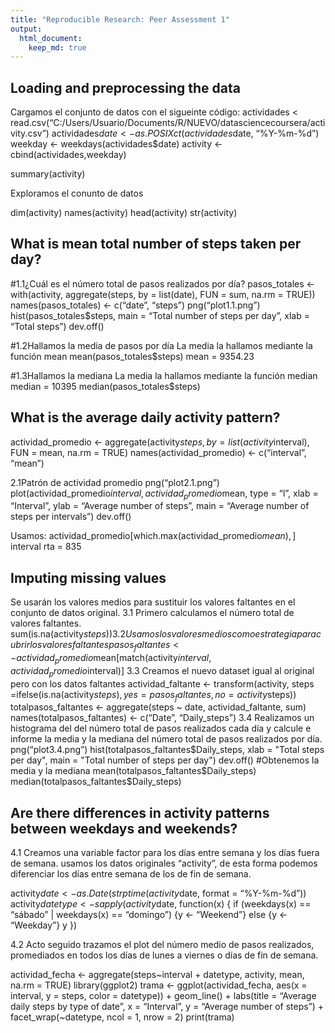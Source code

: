 ```yaml
---
title: "Reproducible Research: Peer Assessment 1"
output: 
  html_document:
    keep_md: true
---
```


## Loading and preprocessing the data

Cargamos el conjunto de datos con el sigueinte código:
actividades < read.csv("C:/Users/Usuario/Documents/R/NUEVO/datasciencecoursera/activity.csv")
actividades$date <- as.POSIXct(actividades$date, "%Y-%m-%d")
weekday <- weekdays(actividades$date)
activity <- cbind(actividades,weekday)

summary(activity)

Exploramos el conunto de datos

dim(activity)
names(activity)
head(activity)
str(activity)

## What is mean total number of steps taken per day?

#1.1¿Cuál es el número total de pasos realizados por día?
pasos_totales <- with(activity, aggregate(steps, by = list(date), FUN = sum, na.rm = TRUE))
names(pasos_totales) <- c("date", "steps")
png("plot1.1.png")
hist(pasos_totales$steps, main = "Total number of steps per day", xlab = "Total steps")
dev.off()

#1.2Hallamos la media de pasos por día
La media la hallamos mediante la función mean
mean(pasos_totales$steps)
mean = 9354.23

#1.3Hallamos la mediana
La media la hallamos mediante la función median
median = 10395
median(pasos_totales$steps)

## What is the average daily activity pattern?
actividad_promedio <- aggregate(activity$steps, by = list(activity$interval), FUN = mean, na.rm = TRUE)
names(actividad_promedio) <- c("interval", "mean")

2.1Patrón de actividad promedio
png("plot2.1.png")
plot(actividad_promedio$interval, actividad_promedio$mean, type = "l", xlab = "Interval", ylab = "Average number of steps", main = "Average number of steps per intervals")
dev.off()

Usamos:
actividad_promedio[which.max(actividad_promedio$mean), ]$ interval
rta = 835


## Imputing missing values
Se usarán los valores medios para sustituir los valores faltantes en el conjunto de datos original.
3.1 Primero calculamos el número total de valores faltantes.
sum(is.na(activity$steps))
3.2 Usamos los valores medios como estrategia para cubrir los valores faltantes
pasos_faltantes <- actividad_promedio$mean[match(activity$interval, actividad_promedio$interval)]
3.3 Creamos el nuevo dataset igual al original pero con los datos faltantes
actividad_faltante <- transform(activity, steps =ifelse(is.na(activity$steps), yes = pasos_faltantes, no = activity$steps))
totalpasos_faltantes <- aggregate(steps ~ date, actividad_faltante, sum)
names(totalpasos_faltantes) <- c("Date", "Daily_steps")
3.4 Realizamos un histograma del del número total de pasos realizados cada día y calcule e informe la media y la mediana del número total de pasos realizados por día.
png("plot3.4.png")
hist(totalpasos_faltantes$Daily_steps, xlab = "Total steps per day", main = "Total number of steps per day")
dev.off()  
#Obtenemos la media y la mediana
  mean(totalpasos_faltantes$Daily_steps)
  median(totalpasos_faltantes$Daily_steps)  
  
## Are there differences in activity patterns between weekdays and weekends?
4.1 Creamos una variable factor para los días entre semana y los días fuera de semana. usamos los datos originales "activity", de esta forma podemos diferenciar los días entre semana de los de fin de semana.

activity$date <- as.Date(strptime(activity$date, format = "%Y-%m-%d"))
activity$datetype <- sapply(activity$date, function(x) {
      if (weekdays(x) == "sábado" | weekdays(x) == "domingo")
      {y <- "Weekend"} else 
      {y <- "Weekday"}
      y
      })  
      
4.2 Acto seguido trazamos el plot del número medio de pasos realizados, promediados en todos los días de lunes a viernes o días de fin de semana.

actividad_fecha <- aggregate(steps~interval + datetype, activity, mean, na.rm = TRUE)
library(ggplot2)
trama <- ggplot(actividad_fecha, aes(x = interval, y = steps, color = datetype)) + 
  geom_line() + 
  labs(title = "Average daily steps by type of date", x = "Interval", y = "Average number of steps") + 
  facet_wrap(~datetype, ncol = 1, nrow = 2) 
print(trama)

